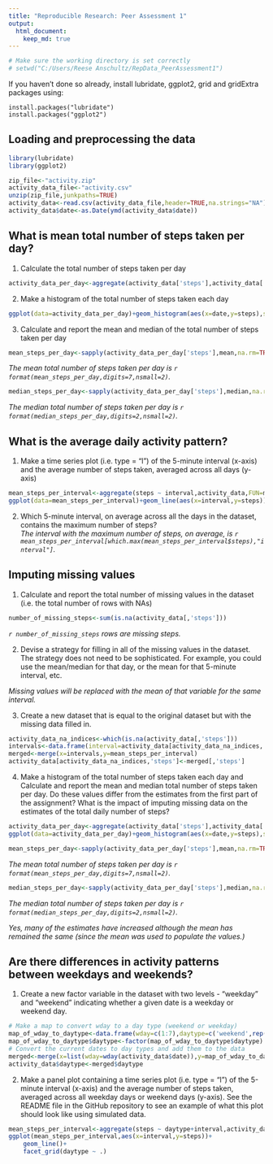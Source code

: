 ```yaml
---
title: "Reproducible Research: Peer Assessment 1"
output: 
  html_document:
    keep_md: true
---
```


```r
# Make sure the working directory is set correctly
# setwd("C:/Users/Reese Anschultz/RepData_PeerAssessment1")
```

If you haven't done so already, install lubridate, ggplot2, grid and gridExtra packages using:
```
install.packages("lubridate")
install.packages("ggplot2")
```

## Loading and preprocessing the data
```r
library(lubridate)
library(ggplot2)

zip_file<-"activity.zip"
activity_data_file<-"activity.csv"
unzip(zip_file,junkpaths=TRUE)
activity_data<-read.csv(activity_data_file,header=TRUE,na.strings="NA")
activity_data$date<-as.Date(ymd(activity_data$date))
```

## What is mean total number of steps taken per day?
1. Calculate the total number of steps taken per day
```r
activity_data_per_day<-aggregate(activity_data['steps'],activity_data['date'],FUN=sum)
```

2. Make a histogram of the total number of steps taken each day
```r
ggplot(data=activity_data_per_day)+geom_histogram(aes(x=date,y=steps),stat="identity")
```

3. Calculate and report the mean and median of the total number of steps taken per day  

```r
mean_steps_per_day<-sapply(activity_data_per_day['steps'],mean,na.rm=TRUE)
```
*The mean total number of steps taken per day is `r format(mean_steps_per_day,digits=7,nsmall=2)`.*

```r
median_steps_per_day<-sapply(activity_data_per_day['steps'],median,na.rm=TRUE)
```
*The median total number of steps taken per day is `r format(median_steps_per_day,digits=2,nsmall=2)`.*


## What is the average daily activity pattern?
1. Make a time series plot (i.e. type = "l") of the 5-minute interval (x-axis) and the average number of steps taken, averaged across all days (y-axis)
```r
mean_steps_per_interval<-aggregate(steps ~ interval,activity_data,FUN=mean,na.rm=TRUE)
ggplot(data=mean_steps_per_interval)+geom_line(aes(x=interval,y=steps))
```

2. Which 5-minute interval, on average across all the days in the dataset, contains the maximum number of steps?  
*The interval with the maximum number of steps, on average, is `r mean_steps_per_interval[which.max(mean_steps_per_interval$steps),"interval"]`.*

## Imputing missing values
1. Calculate and report the total number of missing values in the dataset (i.e. the total number of rows with NAs)
```r
number_of_missing_steps<-sum(is.na(activity_data[,'steps']))
```
*`r number_of_missing_steps` rows are missing steps.*

2. Devise a strategy for filling in all of the missing values in the dataset. The strategy does not need to be sophisticated. For example, you could use the mean/median for that day, or the mean for that 5-minute interval, etc.

*Missing values will be replaced with the mean of that variable for the same interval.*

3. Create a new dataset that is equal to the original dataset but with the missing data filled in.
```r
activity_data_na_indices<-which(is.na(activity_data[,'steps']))
intervals<-data.frame(interval=activity_data[activity_data_na_indices,'interval'])
merged<-merge(x=intervals,y=mean_steps_per_interval)
activity_data[activity_data_na_indices,'steps']<-merged[,'steps']
```

4. Make a histogram of the total number of steps taken each day and Calculate and report the mean and median total number of steps taken per day. Do these values differ from the estimates from the first part of the assignment? What is the impact of imputing missing data on the estimates of the total daily number of steps?
```r
activity_data_per_day<-aggregate(activity_data['steps'],activity_data['date'],FUN=sum)
ggplot(data=activity_data_per_day)+geom_histogram(aes(x=date,y=steps),stat="identity")
```

```r
mean_steps_per_day<-sapply(activity_data_per_day['steps'],mean,na.rm=TRUE)
```
*The mean total number of steps taken per day is `r format(mean_steps_per_day,digits=7,nsmall=2)`.*

```r
median_steps_per_day<-sapply(activity_data_per_day['steps'],median,na.rm=TRUE)
```

*The median total number of steps taken per day is `r format(median_steps_per_day,digits=2,nsmall=2)`.*

*Yes, many of the estimates have increased although the mean has remained the same (since the mean was used to populate the values.)*

## Are there differences in activity patterns between weekdays and weekends?
1. Create a new factor variable in the dataset with two levels - "weekday" and "weekend" indicating whether a given date is a weekday or weekend day.
```r
# Make a map to convert wday to a day type (weekend or weekday)
map_of_wday_to_daytype<-data.frame(wday=c(1:7),daytype=c('weekend',rep('weekday',5),'weekend'))
map_of_wday_to_daytype$daytype<-factor(map_of_wday_to_daytype$daytype)
# Convert the current dates to day types and add them to the data
merged<-merge(x=list(wday=wday(activity_data$date)),y=map_of_wday_to_daytype)
activity_data$daytype<-merged$daytype
```

2. Make a panel plot containing a time series plot (i.e. type = "l") of the 5-minute interval (x-axis) and the average number of steps taken, averaged across all weekday days or weekend days (y-axis). See the README file in the GitHub repository to see an example of what this plot should look like using simulated data.
```r
mean_steps_per_interval<-aggregate(steps ~ daytype+interval,activity_data,FUN=mean,na.rm=TRUE)
ggplot(mean_steps_per_interval,aes(x=interval,y=steps))+
    geom_line()+
    facet_grid(daytype ~ .)
```
